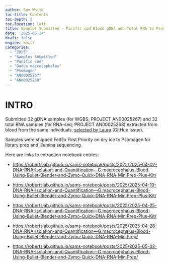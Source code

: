```yaml
---
author: Sam White
toc-title: Contents
toc-depth: 5
toc-location: left
title: Samples Submitted - Pacific cod Blood gDNA and Total RNA to Psomagen
date: '2025-06-24'
draft: false
engine: knitr
categories: 
  - "2025"
  - "Samples Submitted"
  - "Pacific cod"
  - "Gadus macrocephalus"
  - "Psomagen"
  - "AN00025267"
  - "AN00025268"
---
```

# INTRO

Submitted 32 gDNA samples (for WGBS; PROJECT AN00025267) and 32 total RNA samples (for RNA-seq; PROJECT AN00025268) extracted from blood from the same individuals, [selected by Laura](https://github.com/RobertsLab/resources/issues/1951#issuecomment-2667027910) (GitHub Issue). 

Samples were shipped FedEx First Priority on dry ice to Psomagen for library prep and Illumina sequencing.

Here are links to extraction notebook entries:

- [https://robertslab.github.io/sams-notebook/posts/2025/2025-04-02-DNA-RNA-Isolation-and-Quantification---G.macrocephalus-Blood-Using-Bullet-Blender-and-Zymo-Quick-DNA-RNA-MiniPrep-Plus-Kit/](https://robertslab.github.io/sams-notebook/posts/2025/2025-04-02-DNA-RNA-Isolation-and-Quantification---G.macrocephalus-Blood-Using-Bullet-Blender-and-Zymo-Quick-DNA-RNA-MiniPrep-Plus-Kit/)

- [https://robertslab.github.io/sams-notebook/posts/2025/2025-04-10-DNA-RNA-Isolation-and-Quantification---G.macrocephalus-Blood-Using-Bullet-Blender-and-Zymo-Quick-DNA-RNA-MiniPrep-Plus-Kit/](https://robertslab.github.io/sams-notebook/posts/2025/2025-04-10-DNA-RNA-Isolation-and-Quantification---G.macrocephalus-Blood-Using-Bullet-Blender-and-Zymo-Quick-DNA-RNA-MiniPrep-Plus-Kit/)

- [https://robertslab.github.io/sams-notebook/posts/2025/2025-04-25-DNA-RNA-Isolation-and-Quantification---G.macrocephalus-Blood-Using-Bullet-Blender-and-Zymo-Quick-DNA-RNA-MiniPrep-Plus-Kit/](https://robertslab.github.io/sams-notebook/posts/2025/2025-04-25-DNA-RNA-Isolation-and-Quantification---G.macrocephalus-Blood-Using-Bullet-Blender-and-Zymo-Quick-DNA-RNA-MiniPrep-Plus-Kit/)


- [https://robertslab.github.io/sams-notebook/posts/2025/2025-04-28-DNA-RNA-Isolation-and-Quantification---G.macrocephalus-Blood-Using-Bullet-Blender-and-Zymo-Quick-DNA-RNA-MiniPrep/](https://robertslab.github.io/sams-notebook/posts/2025/2025-04-28-DNA-RNA-Isolation-and-Quantification---G.macrocephalus-Blood-Using-Bullet-Blender-and-Zymo-Quick-DNA-RNA-MiniPrep/)

- [https://robertslab.github.io/sams-notebook/posts/2025/2025-05-02-DNA-RNA-Isolation-and-Quantification---G.macrocephalus-Blood-Using-Bullet-Blender-and-Zymo-Quick-DNA-RNA-MiniPrep/](https://robertslab.github.io/sams-notebook/posts/2025/2025-05-02-DNA-RNA-Isolation-and-Quantification---G.macrocephalus-Blood-Using-Bullet-Blender-and-Zymo-Quick-DNA-RNA-MiniPrep/)

